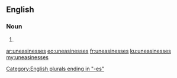 ==English==

===Noun===
{{head|en|plural}}

# {{plural of|uneasiness|lang=en}}

[[Category:English plurals ending in "-es"]]

[[ar:uneasinesses]]
[[eo:uneasinesses]]
[[fr:uneasinesses]]
[[ku:uneasinesses]]
[[my:uneasinesses]]